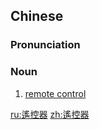 {{also|遥控器}}
==Chinese==
{{zh-forms|s=遥控器|type=21}}

===Pronunciation===
{{zh-pron
|m=yáokòngqì
|cat=n
}}

===Noun===
{{zh-noun}}

# [[remote control]]

[[ru:遙控器]]
[[zh:遙控器]]